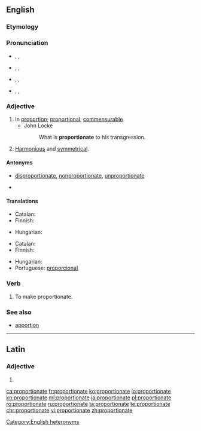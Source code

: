 ==English==

===Etymology===
{{etyl|la|en}} {{lena}} {{term|proportionatus|lang=la}}

===Pronunciation===
* {{a|adjective|UK}} {{enPR|prə-pôʹshə-nət}}, {{IPA|/pɹəˈpɔːʃənət/}}, {{X-SAMPA|/pr\@"pO:S@n@t/}}
* {{a|adjective|US}} {{enPR|prə-pôrʹshə-nət}}, {{IPA|/pɻəˈpɔɻʃənət/}}, {{X-SAMPA|/pr\`@"pOr\`S@n@t/}}
* {{a|verb|UK}} {{enPR|prə-pôʹshə-nāt}}, {{IPA|/pɹəˈpɔːʃəneɪt/}}, {{X-SAMPA|/pr\@"pO:S@neIt/}}
* {{a|verb|US}} {{enPR|prə-pôrʹshə-nāt}}, {{IPA|/pɻəˈpɔɻʃəneɪt/}}, {{X-SAMPA|/pr\`@"pOr\`S@neIt/}}

===Adjective===
{{en-adj}}

# In [[proportion]]; [[proportional]]; [[commensurable]].
#* John Locke
#*: What is '''proportionate''' to his transgression.
# [[harmonious|Harmonious]] and [[symmetrical]].

====Antonyms====
* {{sense|in proportion}} [[disproportionate]],  [[nonproportionate]], [[unproportionate]]
* {{sense|harmonious and symmetrical}}

====Translations====
{{trans-top|proportional}}
* Catalan: {{t|ca|proporcional}}
* Finnish: {{t+|fi|suhteellinen}}
{{trans-mid}}
* Hungarian: {{t+|hu|arányos}}
{{trans-bottom}}

{{trans-top|harmonious and symmetrical}}
* Catalan: {{t|ca|proporcional}}
* Finnish: {{t-|fi|sopusuhtainen}}
{{trans-mid}}
* Hungarian: {{t+|hu|arányos}}
* Portuguese: [[proporcional]]
{{trans-bottom}}

===Verb===
{{en-verb|proportionat|ing}}

# {{context|transitive|lang=en}} To make proportionate.

===See also===
* [[apportion]]

[[Category:English heteronyms]]

----

==Latin==

===Adjective===
{{la-adj-form|prōportiōnāte}}

# {{inflection of|proportionatus|prōportiōnātus|voc|m|s|lang=la}}

[[ca:proportionate]]
[[fr:proportionate]]
[[ko:proportionate]]
[[io:proportionate]]
[[kn:proportionate]]
[[ml:proportionate]]
[[ja:proportionate]]
[[pl:proportionate]]
[[ro:proportionate]]
[[ru:proportionate]]
[[ta:proportionate]]
[[te:proportionate]]
[[chr:proportionate]]
[[vi:proportionate]]
[[zh:proportionate]]